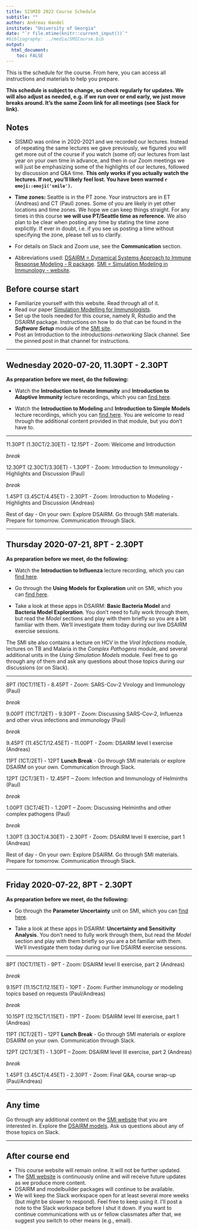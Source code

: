 ```yaml
---
title: SISMID 2022 Course Schedule
subtitle: ""
author: Andreas Handel
institute: "University of Georgia"
date: "`r file.mtime(knitr::current_input())`"
#bibliography: ../media/SMICourse.bib
output: 
  html_document:
    toc: FALSE
---
```


This is the schedule for the course. From here, you can access all instructions and materials to help you prepare. 

**This schedule is subject to change, so check regularly for updates. We will also adjust as needed, e.g. if we run over or end early, we just move breaks around. It's the same Zoom link for all meetings (see Slack for link).**


## Notes

* SISMID was online in 2020-2021 and we recorded our lectures. Instead of repeating the same lectures we gave previously, we figured you will get more out of the course if you watch (some of) our lectures from last year on your own time in advance, and then in our Zoom meetings we will just be emphasizing some of the highlights of our lectures, followed by discussion and Q&A time. **This only works if you actually watch the lectures. If not, you'll likely feel lost. You have been warned `r emoji::emoji('smile')`.**


* **Time zones:** Seattle is in the PT zone. Your instructors are in ET (Andreas) and CT (Paul) zones. Some of you are likely in yet other locations and time zones. We hope we can keep things straight. For any times in this course **we will use PT/Seattle time as reference.** We also plan to be clear when posting any time by stating the time zone explicitly. If ever in doubt, i.e. if you see us posting a time without specifying the zone, please tell us to clarify. 

* For details on Slack and Zoom use, see the __Communication__ section.

* Abbreviations used: [DSAIRM = Dynamical Systems Approach to Immune Response Modeling - R package](https://ahgroup.github.io/DSAIRM/). [SMI = Simulation Modeling in Immunology - website](https://andreashandel.github.io/SMIcourse/index.html). 




## Before course start

* Familiarize yourself with this website. Read through all of it.
* Read our paper [Simulation Modelling for Immunologists](./media/2020-handel-natrevimm.pdf).
* Set up the tools needed for this course, namely R, Rstudio and the DSAIRM package. Instructions on how to do that can be found in the _**Software Setup**_ module of the [SMI site](https://andreashandel.github.io/SMIcourse).
* Post an Introduction to the _introductions-networking_ Slack channel. See the pinned post in that channel for instructions.

***


## Wednesday 2020-07-20, 11.30PT - 2.30PT

**As preparation before we meet, do the following:**

* Watch the __Introduction to Innate Immunity__ and __Introduction to Adaptive Immunity__ lecture recordings, which you can [find here](https://andreashandel.github.io/SMIcourse/Introduction_to_Immunology.html).

* Watch the __Introduction to Modeling__ and __Introduction to Simple Models__ lecture recordings, which you can [find here](https://andreashandel.github.io/SMIcourse/Introduction_to_Modeling.html). You are welcome to read through the additional content provided in that module, but you don't have to.

***


11.30PT (1.30CT/2.30ET) - 12.15PT - Zoom: Welcome and Introduction 

_break_

12.30PT (2.30CT/3.30ET) - 1.30PT  - Zoom: Introduction to Immunology - Highlights and Discussion (Paul)

_break_

1.45PT (3.45CT/4.45ET) - 2.30PT  - Zoom: Introduction to Modeling - Highlights and Discussion (Andreas)


Rest of day - On your own: Explore DSAIRM. Go through SMI materials. Prepare for tomorrow. Communication through Slack.  

***

## Thursday 2020-07-21, 8PT - 2.30PT

**As preparation before we meet, do the following:**

* Watch the __Introduction to Influenza__ lecture recording, which you can [find here](https://andreashandel.github.io/SMIcourse/Viral_Infections_Immunology.html). 

* Go through the __Using Models for Exploration__ unit on SMI, which you can [find here](https://andreashandel.github.io/SMIcourse/Models_for_Exploration.html).

* Take a look at these apps in DSAIRM: __Basic Bacteria Model__ and __Bacteria Model Exploration__. You don't need to fully work through them, but read the _Model_ sections and play with them briefly so you are a bit familiar with them. We'll investigate them today during our live DSAIRM exercise sessions.

The SMI site also contains a lecture on HCV in the _Viral Infections_ module, lectures on TB and Malaria in the _Complex Pathogens_ module, and several additional units in the _Using Simulation Models_ module. Feel free to go through any of them and ask any questions about those topics during our discussions (or on Slack).

***


8PT (10CT/11ET) - 8.45PT - Zoom: SARS-Cov-2 Virology and Immunology (Paul)

_break_

9.00PT (11CT/12ET) - 9.30PT - Zoom: Discussing SARS-Cov-2, Influenza and other virus infections and immunology (Paul)

_break_

9.45PT (11.45CT/12.45ET) - 11.00PT - Zoom: DSAIRM level I exercise (Andreas) 

11PT (1CT/2ET) - 12PT __Lunch Break__ - Go through SMI materials or explore DSAIRM on your own. Communication through Slack.  

12PT (2CT/3ET) - 12.45PT – Zoom: Infection and Immunology of Helminths (Paul)

_break_

1.00PT (3CT/4ET) - 1.20PT – Zoom: Discussing Helminths and other complex pathogens (Paul)

_break_

1.30PT (3.30CT/4.30ET) - 2.30PT - Zoom: DSAIRM level II exercise, part 1 (Andreas)

Rest of day - On your own: Explore DSAIRM. Go through SMI materials. Prepare for tomorrow. Communication through Slack.  

***

## Friday 2020-07-22, 8PT - 2.30PT

**As preparation before we meet, do the following:**

* Go through the __Parameter Uncertainty__ unit on SMI, which you can [find here](https://andreashandel.github.io/SMIcourse/Parameter_Uncertainty.html).

* Take a look at these apps in DSAIRM: __Uncertainty and Sensitivity Analysis__. You don't need to fully work through them, but read the _Model_ section and play with them briefly so you are a bit familiar with them. We'll investigate them today during our live DSAIRM exercise sessions.


***

8PT (10CT/11ET) - 9PT - Zoom: DSAIRM level II exercise, part 2 (Andreas)  

_break_

9.15PT (11.15CT/12.15ET) - 10PT - Zoom: Further immunology or modeling topics based on requests (Paul/Andreas)

_break_

10.15PT (12.15CT/1.15ET) - 11PT - Zoom: DSAIRM level III exercise, part 1 (Andreas)

11PT (1CT/2ET) - 12PT __Lunch Break__ - Go through SMI materials or explore DSAIRM on your own. Communication through Slack.  

12PT (2CT/3ET) - 1.30PT  – Zoom: DSAIRM level III exercise, part 2 (Andreas)

_break_

1.45PT (3.45CT/4.45ET) - 2.30PT  - Zoom: Final Q&A, course wrap-up (Paul/Andreas) 



***

## Any time

Go through any additional content on the [SMI website](https://andreashandel.github.io/SMIcourse/) that you are interested in. Explore the [DSAIRM models](https://ahgroup.github.io/DSAIRM/). Ask us questions about any of those topics on Slack.

***


## After course end

* This course website will remain online. It will not be further updated.
* The [SMI website](https://andreashandel.github.io/SMIcourse) is continuously online and will receive future updates as we produce more content.
* DSAIRM and modelbuilder packages will continue to be available.
* We will keep the Slack workspace open for at least several more weeks (but might be slower to respond). Feel free to keep using it. I'll post a note to the Slack workspace before I shut it down. If you want to continue communications with us or fellow classmates after that, we suggest you switch to other means (e.g., email).

